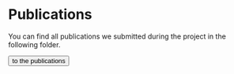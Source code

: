 # Publications

You can find all publications we submitted during the project in the following folder.

<Link
    href={"https://cloud.reedu.de/s/BNxfKeZdLsXMLbm"}
    target="_blank">
    <Button>to the publications <ArrowRightIcon className="h-5 ml-2" /></Button>
</Link>